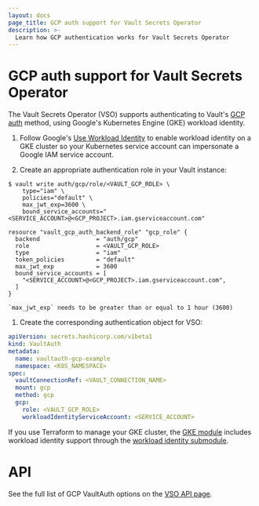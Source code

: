 ```yaml
---
layout: docs
page_title: GCP auth support for Vault Secrets Operator
description: >-
  Learn how GCP authentication works for Vault Secrets Operator
---
```


# GCP auth support for Vault Secrets Operator

The Vault Secrets Operator (VSO) supports authenticating to Vault's [GCP auth](/vault/docs/auth/gcp) method, using Google's Kubernetes Engine (GKE) workload identity.

1. Follow Google's [Use Workload Identity](https://cloud.google.com/kubernetes-engine/docs/how-to/workload-identity) to enable workload identity on a GKE cluster so your Kubernetes service account can impersonate a Google IAM service account. 

1. Create an appropriate authentication role in your Vault instance:

  <CodeTabs>
  <CodeBlockConfig>

  ```shell-session
  $ vault write auth/gcp/role/<VAULT_GCP_ROLE> \
      type="iam" \
      policies="default" \
      max_jwt_exp=3600 \
      bound_service_accounts="<SERVICE_ACCOUNT>@<GCP_PROJECT>.iam.gserviceaccount.com"
  ```

  </CodeBlockConfig>
  <CodeBlockConfig>

  ```hcl
  resource "vault_gcp_auth_backend_role" "gcp_role" {
    backend                = "auth/gcp"
    role                   = <VAULT_GCP_ROLE>
    type                   = "iam"
    token_policies         = "default"
    max_jwt_exp            = 3600
    bound_service_accounts = [
      "<SERVICE_ACCOUNT>@<GCP_PROJECT>.iam.gserviceaccount.com",
    ]
  }
  ```

  </CodeBlockConfig>
  </CodeTabs>

  <Note>

    `max_jwt_exp` needs to be greater than or equal to 1 hour (3600)
  
  </Note>

1. Create the corresponding authentication object for VSO:

  ```yaml
  apiVersion: secrets.hashicorp.com/v1beta1
  kind: VaultAuth
  metadata:
    name: vaultauth-gcp-example
    namespace: <K8S_NAMESPACE>
  spec:
    vaultConnectionRef: <VAULT_CONNECTION_NAME>
    mount: gcp
    method: gcp
    gcp:
      role: <VAULT_GCP_ROLE>
      workloadIdentityServiceAccount: <SERVICE_ACCOUNT>
  ```

<Tip title="Terraform has workload identity support">

  If you use Terraform to manage your GKE cluster, the
  [GKE module](https://registry.terraform.io/modules/terraform-google-modules/kubernetes-engine/google/latest)
  includes workload identity support through the
  [workload identity submodule](https://registry.terraform.io/modules/terraform-google-modules/kubernetes-engine/google/latest/submodules/workload-identity).

</Tip>

# API

See the full list of GCP VaultAuth options on the [VSO API page](/vault/docs/platform/k8s/vso/api-reference#vaultauthconfiggcp).
